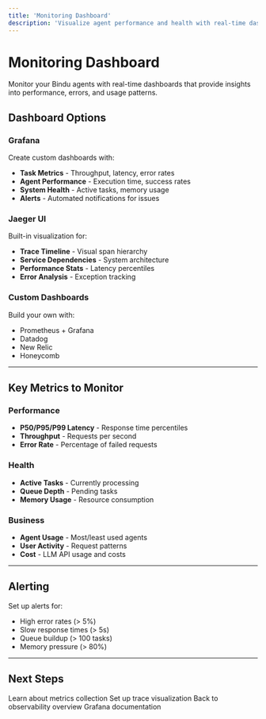 ```yaml
---
title: 'Monitoring Dashboard'
description: 'Visualize agent performance and health with real-time dashboards'
---
```


# Monitoring Dashboard

Monitor your Bindu agents with real-time dashboards that provide insights into performance, errors, and usage patterns.

## Dashboard Options

### Grafana

Create custom dashboards with:

- **Task Metrics** - Throughput, latency, error rates
- **Agent Performance** - Execution time, success rates
- **System Health** - Active tasks, memory usage
- **Alerts** - Automated notifications for issues

### Jaeger UI

Built-in visualization for:

- **Trace Timeline** - Visual span hierarchy
- **Service Dependencies** - System architecture
- **Performance Stats** - Latency percentiles
- **Error Analysis** - Exception tracking

### Custom Dashboards

Build your own with:

- Prometheus + Grafana
- Datadog
- New Relic
- Honeycomb

---

## Key Metrics to Monitor

### Performance

- **P50/P95/P99 Latency** - Response time percentiles
- **Throughput** - Requests per second
- **Error Rate** - Percentage of failed requests

### Health

- **Active Tasks** - Currently processing
- **Queue Depth** - Pending tasks
- **Memory Usage** - Resource consumption

### Business

- **Agent Usage** - Most/least used agents
- **User Activity** - Request patterns
- **Cost** - LLM API usage and costs

---

## Alerting

Set up alerts for:

- High error rates (> 5%)
- Slow response times (> 5s)
- Queue buildup (> 100 tasks)
- Memory pressure (> 80%)

---

## Next Steps

<CardGroup cols={2}>
  <Card title="Metrics" icon="chart-bar" href="/bindu/learn/observability/metrics">
    Learn about metrics collection
  </Card>
  <Card title="Jaeger Setup" icon="server" href="/bindu/learn/observability/jaeger">
    Set up trace visualization
  </Card>
  <Card title="Overview" icon="eye" href="/bindu/learn/observability/overview">
    Back to observability overview
  </Card>
  <Card title="Grafana" icon="gauge" href="https://grafana.com/docs/">
    Grafana documentation
  </Card>
</CardGroup>
